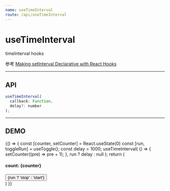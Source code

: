 ```yaml
---
name: useTimeInterval
route: /api/useTimeInterval
---
```



# useTimeInterval #

timeInterval hooks

参考 [Making setInterval Declarative with React Hooks](https://overreacted.io/making-setinterval-declarative-with-react-hooks/)

<hr />

## API ##
```jsx
useTimeInterval(
  callback: Function,
  delay?: number
);
```

<hr />

## DEMO ##
<Playground>
  {() => {
    const [counter, setCounter] = React.useState(0)
    const [run, toggleRun] = useToggle();
    const delay = 1000;
    useTimeInterval(
      () => {
        setCounter((pre) => pre + 1);
      },
      run ? delay : null
    );
    return (
      <div>
        <h4>count: {counter}</h4>
        <button onClick={toggleRun}>{run ? 'stop' : 'start'}</button>
      </div>
    )
  }}
</Playground>



